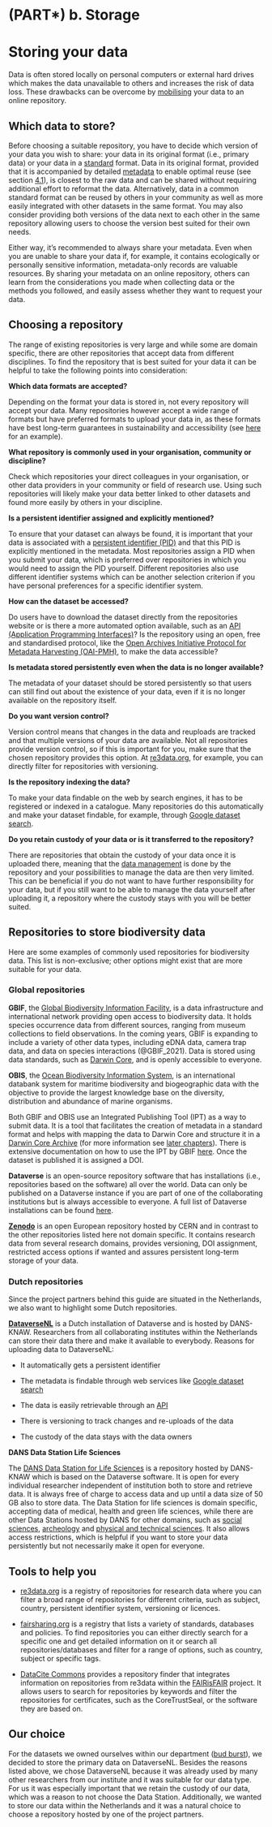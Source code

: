 # (PART\*) b. Storage {.unnumbered}

# Storing your data
Data is often stored locally on personal computers or external hard drives which makes the data unavailable to others and increases the risk of data loss. These drawbacks can be overcome by [mobilising](#mobilisation) your data to an online repository. 

## Which data to store?

Before choosing a suitable repository, you have to decide which version of your data you wish to share: your data in its original format (i.e., primary data) or your data in a [standard](#standardise) format. Data in its original format, provided that it is accompanied by detailed [metadata](#metadata) to enable optimal reuse (see section [4.1](#describe-data)), is closest to the raw data and can be shared without requiring additional effort to reformat the data. Alternatively, data in a common standard format can be reused by others in your community as well as more easily integrated with other datasets in the same format. You may also consider providing both versions of the data next to each other in the same repository allowing users to choose the version best suited for their own needs. 

Either way, it’s recommended to always share your metadata. Even when you are unable to share your data if, for example, it contains ecologically or personally sensitive information, metadata-only records are valuable resources. By sharing your metadata on an online repository, others can learn from the considerations you made when collecting data or the methods you followed, and easily assess whether they want to request your data.

## Choosing a repository 

The range of existing repositories is very large and while some are domain specific, there are other repositories that accept data from different disciplines. To find the repository that is best suited for your data it can be helpful to take the following points into consideration:

**Which data formats are accepted?**

Depending on the format your data is stored in, not every repository will accept your data. Many repositories however accept a wide range of formats but have preferred formats to upload your data in, as these formats have best long-term guarantees in sustainability and accessibility (see [here](https://dans.knaw.nl/en/file-formats/) for an example).

**What repository is commonly used in your organisation, community or discipline? **

Check which repositories your direct colleagues in your organisation, or other data providers in your community or field of research use. Using such repositories will likely make your data better linked to other datasets and found more easily by others in your discipline. 

**Is a persistent identifier assigned and explicitly mentioned?**

To ensure that your dataset can always be found, it is important that your data is associated with a [persistent identifier (PID)](#PID) and that this PID is explicitly mentioned in the metadata. Most repositories assign a PID when you submit your data, which is preferred over repositories in which you would need to assign the PID yourself. Different repositories also use different identifier systems which can be another selection criterion if you have personal preferences for a specific identifier system.   

**How can the dataset be accessed?**

Do users have to download the dataset directly from the repositories website or is there a more automated option available, such as an [API (Application Programming Interfaces)](#API)?  Is the repository using an open, free and standardised protocol, like the [Open Archives Initiative Protocol for Metadata Harvesting (OAI-PMH)](https://www.openarchives.org/pmh/), to make the data accessible?

**Is metadata stored persistently even when the data is no longer available?**

The metadata of your dataset should be stored persistently so that users can still find out about the existence of your data, even if it is no longer available on the repository itself. 

**Do you want version control?**

Version control means that changes in the data and reuploads are tracked and that multiple versions of your data are available. Not all repositories provide version control, so if this is important for you, make sure that the chosen repository provides this option. At [re3data.org](http://re3data.org), for example, you can directly filter for repositories with versioning. 

**Is the repository indexing the data?**

To make your data findable on the web by search engines, it has to be registered or indexed in a catalogue. Many repositories do this automatically and make your dataset findable, for example, through [Google dataset search](https://datasetsearch.research.google.com/). 


**Do you retain custody of your data or is it transferred to the repository?**

There are repositories that obtain the custody of your data once it is uploaded there, meaning that the [data management](#datamanagement) is done by the repository and your possibilities to manage the data are then very limited. This can be beneficial if you do not want to have further responsibility for your data, but if you still want to be able to manage the data yourself after uploading it, a repository where the custody stays with you will be better suited. 


## Repositories to store biodiversity data

Here are some examples of commonly used repositories for biodiversity data. This list is non-exclusive; other options might exist that are more suitable for your data.

### Global repositories

**GBIF**, the [Global Biodiversity Information Facility](http://gbif.org), is a data infrastructure and international network providing open access to biodiversity data. It holds species occurrence data from different sources, ranging from museum collections to field observations. In the coming years, GBIF is expanding to include a variety of other data types, including eDNA data, camera trap data, and data on species interactions (@GBIF_2021). Data is stored using data standards, such as [Darwin Core](#DwC), and is openly accessible to everyone. 

**OBIS**, the [Ocean Biodiversity Information System](https://obis.org/), is an international databank system for maritime biodiversity and biogeographic data with the objective to provide the largest knowledge base on the diversity, distribution and abundance of marine organisms. 

Both GBIF and OBIS use an Integrated Publishing Tool (IPT) as a way to submit data. It is a tool that facilitates the creation of metadata in a standard format and helps with mapping the data to Darwin Core and structure it in a [Darwin Core Archive](#DwC-A) (for more information see [later chapters](#darwin-core-archive)). There is extensive documentation on how to use the IPT by GBIF [here](https://ipt.gbif.org/manual/en/ipt/latest/dwca-guide). Once the dataset is published it is assigned a DOI.

**Dataverse** is an open-source repository software that has installations (i.e., repositories based on the software) all over the world. Data can only be published on a Dataverse instance if you are part of one of the collaborating institutions but is always accessible to everyone. A full list of Dataverse installations can be found [here](https://dataverse.org/installations).

[**Zenodo**](https://zenodo.org/) is an open European repository hosted by CERN and in contrast to the other repositories listed here not domain specific. It contains research data from several research domains, provides versioning, DOI assignment, restricted access options if wanted and assures persistent long-term storage of your data. 

### Dutch repositories
Since the project partners behind this guide are situated in the Netherlands, we also want to highlight some Dutch repositories. 

**[DataverseNL](https://dataverse.nl/)** is a Dutch installation of Dataverse and is hosted by DANS-KNAW. Researchers from all collaborating institutes within the Netherlands can store their data there and make it available to everybody. Reasons for uploading data to DataverseNL:

- It automatically gets a persistent identifier

- The metadata is findable through web services like [Google dataset search](https://datasetsearch.research.google.com/)

- The data is easily retrievable through an [API](#API) 

- There is versioning to track changes and re-uploads of the data

- The custody of the data stays with the data owners


**DANS Data Station Life Sciences**

The [DANS Data Station for Life Sciences](https://dans.knaw.nl/en/life-sciences/) is a repository hosted by DANS-KNAW which is based on the Dataverse software. It is open for every individual researcher independent of institution both to store and retrieve data. It is always free of charge to access data and up until a data size of 50 GB also to store data. The Data Station for life sciences is domain specific, accepting data of medical, health and green life sciences, while there are other Data Stations hosted by DANS for other domains, such as [social sciences](https://dans.knaw.nl/en/social-sciences-and-humanities/), [archeology](https://dans.knaw.nl/en/archaeology/) and [physical and technical sciences](https://dans.knaw.nl/en/physical-and-technical-sciences/). It also allows access restrictions, which is helpful if you want to store your data persistently but not necessarily make it open for everyone. 

## Tools to help you 

- [re3data.org](http://re3data.org) is a registry of repositories for research data where you can filter a broad range of repositories for different criteria, such as subject, country, persistent identifier system, versioning or licences.

- [fairsharing.org](http://fairsharing.org) is a registry that lists a variety of standards, databases and policies. To find repositories you can either directly search for a specific one and get detailed information on it or search all repositories/databases and filter for a range of options, such as country, subject or specific tags. 

- [DataCite Commons](https://commons.datacite.org/) provides a repository finder that integrates information on repositories from re3data within the [FAIRisFAIR](https://www.fairsfair.eu/) project. It allows users to search for repositories by keywords and filter the repositories for certificates, such as the CoreTrustSeal, or the software they are based on. 

## Our choice
For the datasets we owned ourselves within our department ([bud burst](#budburst)), we decided to store the primary data on DataverseNL. Besides the reasons listed above, we chose DataverseNL because it was already used by many other researchers from our institute and it was suitable for our data type. For us it was especially important that we retain the custody of our data, which was a reason to not choose the Data Station. Additionally, we wanted to store our data within the Netherlands and it was a natural choice to choose a repository hosted by one of the project partners. 